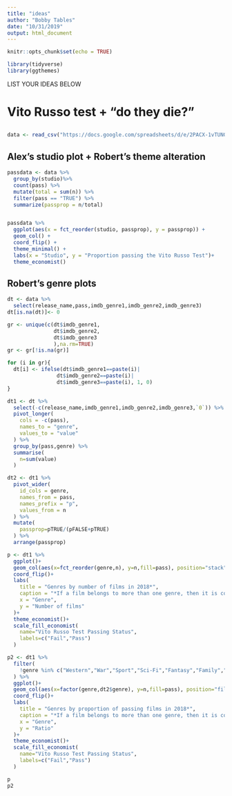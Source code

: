 ---
title: "ideas"
author: "Bobby Tables"
date: "10/31/2019"
output: html_document
---

```{r setup, include=FALSE}
knitr::opts_chunk$set(echo = TRUE)
```

```{r}
library(tidyverse)
library(ggthemes)
```

LIST YOUR IDEAS BELOW

# Vito Russo test + "do they die?" 

## 

```{r}
data <- read_csv("https://docs.google.com/spreadsheets/d/e/2PACX-1vTUNGRtA21pSLdSM6uFhYQ5dSGt9QGOLwufShvI9Y5uxyxT4-C888AYzRzPxfjnQyLQqWzeo92SixbZ/pub?gid=1476657733&single=true&output=csv")
```


## Alex's studio plot + Robert's theme alteration 
```{r}
passdata <- data %>%
  group_by(studio)%>%
  count(pass) %>%
  mutate(total = sum(n)) %>%
  filter(pass == "TRUE") %>%
  summarize(passprop = n/total)


passdata %>% 
  ggplot(aes(x = fct_reorder(studio, passprop), y = passprop)) +
  geom_col() +
  coord_flip() +
  theme_minimal() +
  labs(x = "Studio", y = "Proportion passing the Vito Russo Test")+
  theme_economist()
```

## Robert's genre plots
```{r}
dt <- data %>% 
  select(release_name,pass,imdb_genre1,imdb_genre2,imdb_genre3)
dt[is.na(dt)]<- 0

gr <- unique(c(dt$imdb_genre1,
               dt$imdb_genre2,
               dt$imdb_genre3
               ),na.rm=TRUE)
gr <- gr[!is.na(gr)]

for (i in gr){
  dt[i] <- ifelse(dt$imdb_genre1==paste(i)| 
                dt$imdb_genre2==paste(i)| 
                dt$imdb_genre3==paste(i), 1, 0)
}

dt1 <- dt %>% 
  select(-c(release_name,imdb_genre1,imdb_genre2,imdb_genre3,`0`)) %>% 
  pivot_longer(
    cols = -c(pass),
    names_to = "genre",
    values_to = "value"
  ) %>% 
  group_by(pass,genre) %>% 
  summarise(
    n=sum(value)
  )

dt2 <- dt1 %>%
  pivot_wider(
    id_cols = genre,
    names_from = pass,
    names_prefix = "p",
    values_from = n
  ) %>%
  mutate(
    passprop=pTRUE/(pFALSE+pTRUE)
  ) %>% 
  arrange(passprop)

p <- dt1 %>% 
  ggplot()+
  geom_col(aes(x=fct_reorder(genre,n), y=n,fill=pass), position="stack")+
  coord_flip()+
  labs(
    title = "Genres by number of films in 2018*",
    caption = "*If a film belongs to more than one genre, then it is counted as an entry for all those genres.",
    x = "Genre",
    y = "Number of films"
  )+
  theme_economist()+
  scale_fill_economist(
    name="Vito Russo Test Passing Status",
    labels=c("Fail","Pass")
  )

p2 <- dt1 %>% 
  filter(
    !genre %in% c("Western","War","Sport","Sci-Fi","Fantasy","Family","Animation")
  ) %>% 
  ggplot()+
  geom_col(aes(x=factor(genre,dt2$genre), y=n,fill=pass), position="fill")+
  coord_flip()+
  labs(
    title = "Genres by proportion of passing films in 2018*",
    caption = "*If a film belongs to more than one genre, then it is counted as an entry for all those genres. Genres with no passing entries are omitted.",
    x = "Genre",
    y = "Ratio"
  )+
  theme_economist()+
  scale_fill_economist(
    name="Vito Russo Test Passing Status",
    labels=c("Fail","Pass")
  )

p
p2
```

